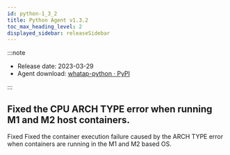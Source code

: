 ```yaml
---
id: python-1_3_2
title: Python Agent v1.3.2
toc_max_heading_level: 2
displayed_sidebar: releaseSidebar
---
```



:::note

- Release date: 2023-03-29
- Agent download: [whatap-python · PyPI](https://pypi.org/project/whatap-python/1.3.2/)

:::

## Fixed the CPU ARCH TYPE error when running M1 and M2 host containers.

<p><Status>Fixed</Status> Fixed the container execution failure caused by the ARCH TYPE error when containers are running in the M1 and M2 based OS.</p>

